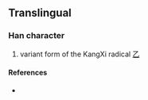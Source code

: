 {{character info/new}}
==Translingual==

===Han character===
{{Han char|rn=5|rad=乙|as=00|sn=1|var=2|four=|canj=MH,XXMH}}

# variant form of the KangXi radical [[Index:Chinese radical/乙|乙]]

====References====
* {{Han ref|kx=0083.171|dj=0167.111|hdz=10048.041|uh=4E5B|ud=20059}}